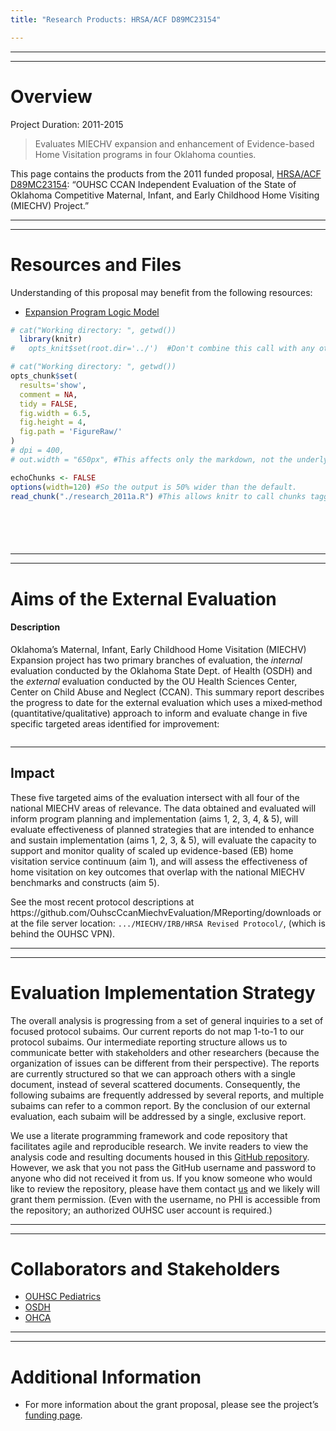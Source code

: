 ```yaml
---
title: "Research Products: HRSA/ACF D89MC23154"

---
```


***
***
# Overview

Project Duration: 2011-2015

> Evaluates MIECHV expansion and enhancement of Evidence-based Home Visitation programs in four Oklahoma counties.

This page contains the products from the 2011 funded proposal, [HRSA/ACF D89MC23154](https://perf-data.hrsa.gov/mchb/DGISReports/Abstract/AbstractDetails.aspx?Source=TVIS&GrantNo=D89MC23154&FY=2012): "OUHSC CCAN Independent Evaluation of the State of Oklahoma Competitive Maternal, Infant, and Early Childhood Home Visiting (MIECHV) Project." 

***
***
# Resources and Files
Understanding of this proposal may benefit from the following resources: 

 * [Expansion Program Logic Model](./funding/2011a/funding_2011a_logic_model.pdf)

<!--  Set the working directory to the repository's base directory; this assumes the report is nested inside of just one directory.-->
```r
# cat("Working directory: ", getwd())
  library(knitr)
#   opts_knit$set(root.dir='../')  #Don't combine this call with any other chunk -especially one that uses file paths.
```

<!-- Set the report-wide options, and point to the external code file. -->
```r
# cat("Working directory: ", getwd())
opts_chunk$set(
  results='show', 
  comment = NA, 
  tidy = FALSE,
  fig.width = 6.5, 
  fig.height = 4, 
  fig.path = 'FigureRaw/'
)
# dpi = 400,
# out.width = "650px", #This affects only the markdown, not the underlying png file.  The height will be scaled appropriately.

echoChunks <- FALSE
options(width=120) #So the output is 50% wider than the default.
read_chunk("./research_2011a.R") #This allows knitr to call chunks tagged in the underlying *.R file.
```
<!-- Load the packages.  Suppress the output when loading packages. --> 
```r
```

<!-- Load any Global functions and variables declared in the R file.  Suppress the output. --> 
```r
```

<!-- Declare any global functions specific to a Rmd output.  Suppress the output. --> 
```r
```

<!-- Load the datasets.   -->
```r
```

<!-- Tweak the datasets.   -->
```r
```

***
***
# Aims of the External Evaluation
#### Description
Oklahoma's Maternal, Infant, Early Childhood Home Visitation (MIECHV) Expansion project has two primary branches  of evaluation, the *internal* evaluation conducted by the Oklahoma State Dept. of Health (OSDH) and the *external* evaluation conducted by the OU Health Sciences Center, Center on Child Abuse and Neglect (CCAN).  This summary report describes the progress to date for the external evaluation which uses a mixed‐method (quantitative/qualitative) approach to inform and evaluate change in five specific targeted areas identified for improvement: 

```r
```


***
## Impact
These five targeted aims of the evaluation intersect with all four of the national MIECHV areas of relevance.  The data obtained and evaluated will inform program planning and implementation (aims 1, 2, 3, 4, & 5), will evaluate effectiveness of planned strategies that are intended to enhance and sustain implementation (aims 1, 2, 3, & 5), will evaluate the capacity to support and monitor quality of scaled up evidence-based (EB) home visitation service continuum (aim 1), and will assess the effectiveness of home visitation on key outcomes that overlap with the national MIECHV benchmarks and constructs (aim 5).  

See the most recent protocol descriptions at https://github.com/OuhscCcanMiechvEvaluation/MReporting/downloads or at the file server location:  `.../MIECHV/IRB/HRSA Revised Protocol/`, (which is behind the OUHSC VPN).

***
***
# Evaluation Implementation Strategy
The overall analysis is progressing from a set of general inquiries to a set of focused protocol subaims.  Our current reports do not map 1-to-1 to our protocol subaims.  Our intermediate reporting structure allows us to communicate better with stakeholders and other researchers (because the organization of issues can be different from their perspective).  The reports are currently structured so that we can approach others with a single document, instead of several scattered documents. Consequently, the following subaims are frequently addressed by several reports, and multiple subaims can refer to a common report.  By the conclusion of our external evaluation, each subaim will be addressed by a single, exclusive report.

We use a literate programming framework and code repository that facilitates agile and reproducible research.  We invite readers to view the analysis code and resulting documents housed in this [GitHub repository](https://github.com/OuhscCcanMiechvEvaluation/MReporting).  However, we ask that you not pass the GitHub  username and password to anyone who did not received it from us.  If you know someone who would like to review the repository, please have them contact [us](william-beasley@ouhsc.edu) and we likely will grant them permission. (Even with the username, no PHI is accessible from the repository; an authorized OUHSC user account is required.)

***
***
# Collaborators and Stakeholders

 * [OUHSC Pediatrics](./about_collaborators.html#ouhsc-pediatrics)
 * [OSDH](./about_collaborators.html#osdh)
 * [OHCA](./about_collaborators.html#ohca)

***
***
# Additional Information
 * For more information about the grant proposal, please see the project's
[funding page](./funding_2011a.html).

<!--
# Session Information
For the sake of documentation and reproducibility, the current report was rendered on a system using the following software.

```r
cat("Report rendered by", Sys.info()["user"], "at", strftime(Sys.time(), "%Y-%m-%d, %H:%M %z"))
sessionInfo()
```
-->
